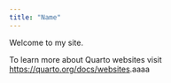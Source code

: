 ```yaml
---
title: "Name"
---
```


Welcome to my site.

To learn more about Quarto websites visit <https://quarto.org/docs/websites>.aaaa

